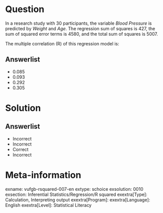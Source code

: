 Question
========

In a research study with 30 participants, the variable *Blood Pressure* is predicted by *Weight* and *Age*. The regression sum of squares is 427, the sum of squared error terms is 4580, and the total sum of squares is 5007.

The multiple correlation (R) of this regression model is:

  
Answerlist
----------
* 0.085
* 0.093
* 0.292
* 0.305

Solution
========

Answerlist
----------
* Incorrect
* Incorrect
* Correct
* Incorrect

Meta-information
================
exname: vufgb-rsquared-007-en
extype: schoice
exsolution: 0010
exsection: Inferential Statistics/Regression/R squared
exextra[Type]: Calculation, Interpreting output
exextra[Program]: 
exextra[Language]: English
exextra[Level]: Statistical Literacy